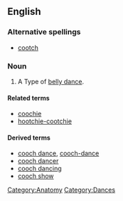 ==English==

===Alternative spellings===
* [[cootch]]

===Noun===
{{en-noun|es}}

# {{obsolete}} A Type of [[belly dance]].

====Related terms====
* [[coochie]]
* [[hootchie-cootchie]]

====Derived terms====

* [[cooch dance]], [[cooch-dance]]
* [[cooch dancer]]
* [[cooch dancing]]
* [[cooch show]]

[[Category:Anatomy]]
[[Category:Dances]]